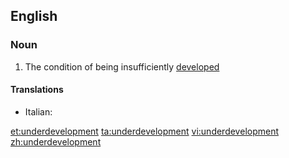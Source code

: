==English==
{{wikipedia}}
===Noun===
{{en-noun|-}}
# The condition of being insufficiently [[developed]]

====Translations====
{{trans-top|condition of being insufficiently developed}}
* Italian: {{t-|it|sottosviluppo|m}}
{{trans-mid}}
{{trans-bottom}}

[[et:underdevelopment]]
[[ta:underdevelopment]]
[[vi:underdevelopment]]
[[zh:underdevelopment]]